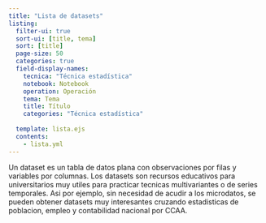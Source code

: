 ```yaml
---
title: "Lista de datasets"
listing:
  filter-ui: true
  sort-ui: [title, tema]
  sort: [title]
  page-size: 50
  categories: true
  field-display-names:
    tecnica: "Técnica estadística"
    notebook: Notebook
    operation: Operación
    tema: Tema
    title: Título
    categories: "Técnica estadística"
    
  template: lista.ejs
  contents:
    - lista.yml
---
```


Un dataset es un tabla de datos plana con observaciones por filas y variables por columnas. Los datasets son recursos educativos para universitarios muy utiles para practicar tecnicas multivariantes o de series temporales. Asi por ejemplo, sin necesidad de acudir a los microdatos, se pueden obtener datasets muy interesantes cruzando estadisticas de poblacion, empleo y contabilidad nacional por CCAA.
